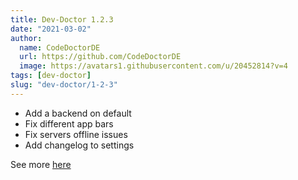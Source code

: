 ```yaml
---
title: Dev-Doctor 1.2.3
date: "2021-03-02"
author:
  name: CodeDoctorDE
  url: https://github.com/CodeDoctorDE
  image: https://avatars1.githubusercontent.com/u/20452814?v=4
tags: [dev-doctor]
slug: "dev-doctor/1-2-3"
---
```


- Add a backend on default
- Fix different app bars
- Fix servers offline issues
- Add changelog to settings

See more [here](https://github.com/LinwoodDev/dev_doctor/releases/tag/1.2.3)
